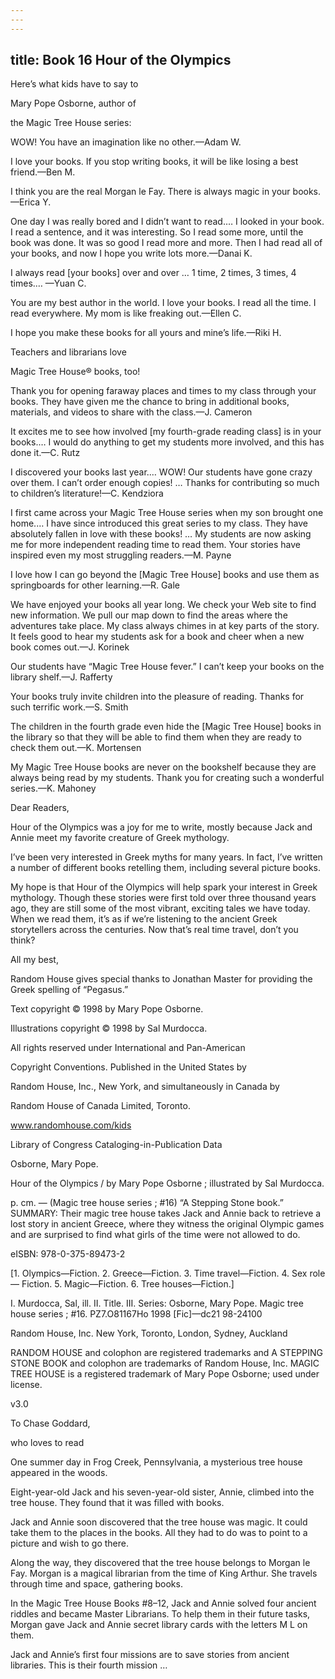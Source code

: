 ```yaml
---
---
---
```

title: Book 16 Hour of the Olympics
---



Here’s what kids have to say to

Mary Pope Osborne, author of

the Magic Tree House series:

WOW! You have an imagination like no other.—Adam W.



I love your books. If you stop writing books, it will be like losing a best friend.—Ben M.



I think you are the real Morgan le Fay. There is always magic in your books.—Erica Y.



One day I was really bored and I didn’t want to read.… I looked in your book. I read a sentence, and it was interesting. So I read some more, until the book was done. It was so good I read more and more. Then I had read all of your books, and now I hope you write lots more.—Danai K.



I always read [your books] over and over … 1 time, 2 times, 3 times, 4 times.… —Yuan C.



You are my best author in the world. I love your books. I read all the time. I read everywhere. My mom is like freaking out.—Ellen C.



I hope you make these books for all yours and mine’s life.—Riki H.





Teachers and librarians love

Magic Tree House® books, too!

Thank you for opening faraway places and times to my class through your books. They have given me the chance to bring in additional books, materials, and videos to share with the class.—J. Cameron



It excites me to see how involved [my fourth-grade reading class] is in your books.… I would do anything to get my students more involved, and this has done it.—C. Rutz



I discovered your books last year.… WOW! Our students have gone crazy over them. I can’t order enough copies! … Thanks for contributing so much to children’s literature!—C. Kendziora



I first came across your Magic Tree House series when my son brought one home.… I have since introduced this great series to my class. They have absolutely fallen in love with these books! … My students are now asking me for more independent reading time to read them. Your stories have inspired even my most struggling readers.—M. Payne



I love how I can go beyond the [Magic Tree House] books and use them as springboards for other learning.—R. Gale



We have enjoyed your books all year long. We check your Web site to find new information. We pull our map down to find the areas where the adventures take place. My class always chimes in at key parts of the story. It feels good to hear my students ask for a book and cheer when a new book comes out.—J. Korinek



Our students have “Magic Tree House fever.” I can’t keep your books on the library shelf.—J. Rafferty



Your books truly invite children into the pleasure of reading. Thanks for such terrific work.—S. Smith



The children in the fourth grade even hide the [Magic Tree House] books in the library so that they will be able to find them when they are ready to check them out.—K. Mortensen



My Magic Tree House books are never on the bookshelf because they are always being read by my students. Thank you for creating such a wonderful series.—K. Mahoney





Dear Readers,

Hour of the Olympics was a joy for me to write, mostly because Jack and Annie meet my favorite creature of Greek mythology.

I’ve been very interested in Greek myths for many years. In fact, I’ve written a number of different books retelling them, including several picture books.

My hope is that Hour of the Olympics will help spark your interest in Greek mythology. Though these stories were first told over three thousand years ago, they are still some of the most vibrant, exciting tales we have today. When we read them, it’s as if we’re listening to the ancient Greek storytellers across the centuries. Now that’s real time travel, don’t you think?





All my best,





Random House gives special thanks to Jonathan Master for providing the Greek spelling of “Pegasus.”

Text copyright © 1998 by Mary Pope Osborne.

Illustrations copyright © 1998 by Sal Murdocca.

All rights reserved under International and Pan-American

Copyright Conventions. Published in the United States by

Random House, Inc., New York, and simultaneously in Canada by

Random House of Canada Limited, Toronto.

www.randomhouse.com/kids

Library of Congress Cataloging-in-Publication Data

Osborne, Mary Pope.

Hour of the Olympics / by Mary Pope Osborne ; illustrated by Sal Murdocca.

p. cm. — (Magic tree house series ; #16) “A Stepping Stone book.” SUMMARY: Their magic tree house takes Jack and Annie back to retrieve a lost story in ancient Greece, where they witness the original Olympic games and are surprised to find what girls of the time were not allowed to do.

eISBN: 978-0-375-89473-2

[1. Olympics—Fiction. 2. Greece—Fiction. 3. Time travel—Fiction. 4. Sex role— Fiction. 5. Magic—Fiction. 6. Tree houses—Fiction.]

I. Murdocca, Sal, ill. II. Title. III. Series: Osborne, Mary Pope. Magic tree house series ; #16. PZ7.O81167Ho 1998 [Fic]—dc21 98-24100

Random House, Inc. New York, Toronto, London, Sydney, Auckland

RANDOM HOUSE and colophon are registered trademarks and A STEPPING STONE BOOK and colophon are trademarks of Random House, Inc. MAGIC TREE HOUSE is a registered trademark of Mary Pope Osborne; used under license.

v3.0





To Chase Goddard,

who loves to read



One summer day in Frog Creek, Pennsylvania, a mysterious tree house appeared in the woods.

Eight-year-old Jack and his seven-year-old sister, Annie, climbed into the tree house. They found that it was filled with books.

Jack and Annie soon discovered that the tree house was magic. It could take them to the places in the books. All they had to do was to point to a picture and wish to go there.

Along the way, they discovered that the tree house belongs to Morgan le Fay. Morgan is a magical librarian from the time of King Arthur. She travels through time and space, gathering books.

In the Magic Tree House Books #8–12, Jack and Annie solved four ancient riddles and became Master Librarians. To help them in their future tasks, Morgan gave Jack and Annie secret library cards with the letters M L on them.

Jack and Annie’s first four missions are to save stories from ancient libraries. This is their fourth mission …